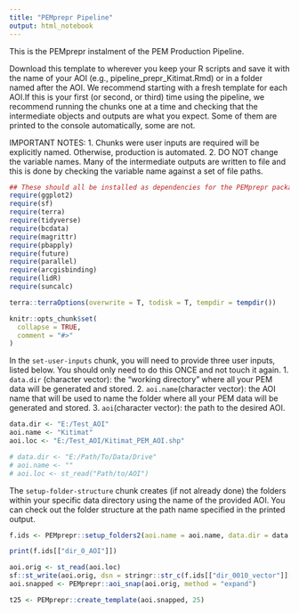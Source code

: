 ```yaml
---
title: "PEMprepr Pipeline"
output: html_notebook
---
```


This is the PEMprepr instalment of the PEM Production Pipeline.

Download this template to wherever you keep your R scripts and save it with the name of your AOI (e.g., pipeline_prepr_Kitimat.Rmd) or in a folder named after the AOI. We recommend starting with a fresh template for each AOI.If this is your first (or second, or third) time using the pipeline, we recommend running the chunks one at a time and checking that the intermediate objects and outputs are what you expect. Some of them are printed to the console automatically, some are not.

IMPORTANT NOTES:
1. Chunks were user inputs are required will be explicitly named. Otherwise, production is automated.
2. DO NOT change the variable names. Many of the intermediate outputs are written to file and this is done by checking the variable name against a set of file paths.


```r

## These should all be installed as dependencies for the PEMprepr package
require(ggplot2)
require(sf)
require(terra)
require(tidyverse)
require(bcdata)
require(magrittr)
require(pbapply)
require(future)
require(parallel)
require(arcgisbinding)
require(lidR)
require(suncalc)

terra::terraOptions(overwrite = T, todisk = T, tempdir = tempdir())

knitr::opts_chunk$set(
  collapse = TRUE,
  comment = "#>"
)
```

In the `set-user-inputs` chunk, you will need to provide three user inputs, listed below. You should only need to do this ONCE and not touch it again.
1. `data.dir` (character vector): the "working directory" where all your PEM data will be generated and stored.
2. `aoi.name`(character vector): the AOI name that will be used to name the folder where all your PEM data will be generated and stored.
3. `aoi`(character vector): the path to the desired AOI.

```r

data.dir <- "E:/Test_AOI"
aoi.name <- "Kitimat"
aoi.loc <- "E:/Test_AOI/Kitimat_PEM_AOI.shp"

# data.dir <- "E:/Path/To/Data/Drive"
# aoi.name <- ""
# aoi.loc <- st_read("Path/to/AOI")

```

The `setup-folder-structure` chunk creates (if not already done) the folders within your specific data directory using the name of the provided AOI. You can check out the folder structure at the path name specified in the printed output.

```r

f.ids <- PEMprepr::setup_folders2(aoi.name = aoi.name, data.dir = data.dir)

print(f.ids[["dir_0_AOI"]])

```

```r

aoi.orig <- st_read(aoi.loc)
sf::st_write(aoi.orig, dsn = stringr::str_c(f.ids[["dir_0010_vector"]][2], "/AOI_original.gpkg"), append = F)
aoi.snapped <- PEMprepr::aoi_snap(aoi.orig, method = "expand")

t25 <- PEMprepr::create_template(aoi.snapped, 25)

```
